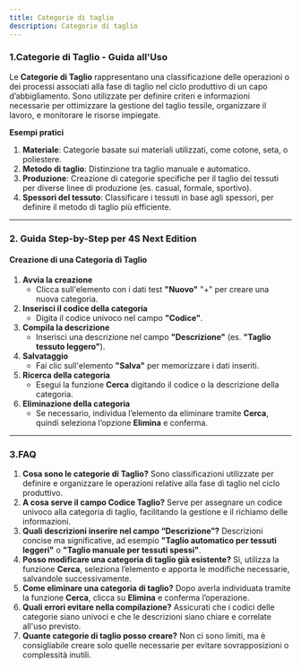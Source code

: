 ```yaml
---
title: Categorie di taglio
description: Categorie di taglio
---
```


### 1.**Categorie di Taglio - Guida all'Uso**

Le **Categorie di Taglio** rappresentano una classificazione delle operazioni o dei processi associati alla fase di taglio nel ciclo produttivo di un capo d’abbigliamento. Sono utilizzate per definire criteri e informazioni necessarie per ottimizzare la gestione del taglio tessile, organizzare il lavoro, e monitorare le risorse impiegate.

**Esempi pratici**

1. **Materiale**: Categorie basate sui materiali utilizzati, come cotone, seta, o poliestere.
2. **Metodo di taglio**: Distinzione tra taglio manuale e automatico.
3. **Produzione**: Creazione di categorie specifiche per il taglio dei tessuti per diverse linee di produzione (es. casual, formale, sportivo).
4. **Spessori del tessuto**: Classificare i tessuti in base agli spessori, per definire il metodo di taglio più efficiente.

***

### 2. **Guida Step-by-Step per 4S Next Edition**

#### Creazione di una Categoria di Taglio

1. **Avvia la creazione**
   * Clicca sull'elemento con i dati test **"Nuovo"**  "+" per creare una nuova categoria.
2. **Inserisci il codice della categoria**
   * Digita il codice univoco nel campo **"Codice"**.
3. **Compila la descrizione**
   * Inserisci una descrizione nel campo **"Descrizione"** (es. **"Taglio tessuto leggero"**).
4. **Salvataggio**
   * Fai clic sull'elemento **"Salva"** per memorizzare i dati inseriti.
5. **Ricerca della categoria**
   * Esegui la funzione **Cerca** digitando il codice o la descrizione della categoria.
6. **Eliminazione della categoria**
   * Se necessario, individua l’elemento da eliminare tramite **Cerca**, quindi seleziona l’opzione **Elimina** e conferma.

***

### 3.**FAQ**

1. **Cosa sono le categorie di Taglio?**
   Sono classificazioni utilizzate per definire e organizzare le operazioni relative alla fase di taglio nel ciclo produttivo.
2. **A cosa serve il campo Codice Taglio?**
   Serve per assegnare un codice univoco alla categoria di taglio, facilitando la gestione e il richiamo delle informazioni.
3. **Quali descrizioni inserire nel campo “Descrizione”?**
   Descrizioni concise ma significative, ad esempio **"Taglio automatico per tessuti leggeri"** o **"Taglio manuale per tessuti spessi"**.
4. **Posso modificare una categoria di taglio già esistente?**
   Sì, utilizza la funzione **Cerca**, seleziona l’elemento e apporta le modifiche necessarie, salvandole successivamente.
5. **Come eliminare una categoria di taglio?**
   Dopo averla individuata tramite la funzione **Cerca**, clicca su **Elimina** e conferma l’operazione.
6. **Quali errori evitare nella compilazione?**
   Assicurati che i codici delle categorie siano univoci e che le descrizioni siano chiare e correlate all'uso previsto.
7. **Quante categorie di taglio posso creare?**
   Non ci sono limiti, ma è consigliabile creare solo quelle necessarie per evitare sovrapposizioni o complessità inutili.